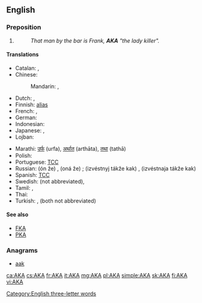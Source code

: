 {{also|aka|Aka|A.K.A.|åka|akā|āķa|a/k/a|Appendix:ISO 639-3 language codes}}
==English==

===Preposition===
{{en-prep}}

# {{abbreviation of|also known as}}
#: ''That man by the bar is Frank, '''AKA''' "the lady killer".''

====Translations====
{{trans-top|also known as}}
<!--Add ABBREVIATIONS here where these exist, rather than full forms-->
* Catalan: {{t|ca|dit|m|alt=altrament dit}}, {{t|ca|conegut|m|alt=també conegut com}}
* Chinese:
*: Mandarin: {{t|cmn|別名|sc=Hani}}, {{t|cmn|别名|tr=biémíng|sc=Hani}}
* Dutch: {{t+|nl|oftewel}}, {{t+|nl|alias}}
* Finnish: [[alias]] <!-- no corresponding abbreviation -->
* French: {{t+|fr|alias}}, {{t+|fr|autrement dit}}
* German: {{t+|de|alias}}
* Indonesian: {{t-|id|juga dikenal sebagai}}
* Japanese: {{t-|ja|またの名|tr=またのな, mata no na|sc=Jpan}}, {{t+|ja|別名|tr=べつめい, betsumei, べつみょう, betsumyō|sc=Jpan}}
* Lojban: {{t-|jbo|no'u}}
{{trans-mid}}
* Marathi: [[उर्फ]] (urfa), [[अर्थात]] (arthāta), [[तथा]] (tathā)
* Polish: {{t-|pl|także znany jako|m}}
* Portuguese: [[TCC]] <!-- [[também conhecido como]], [[alias]] -->
* Russian: {{l/ru|он}} {{l/ru|же}} (ón že) {{m}}, {{l/ru|она}} {{l/ru|же}} (oná že) {{f}}; {{l/ru|известный}} {{l/ru|также}} {{l/ru|как}} (izvéstnyj tákže kak) {{m}}, {{l/ru|известный|известная}} {{l/ru|также}} {{l/ru|как}} (izvéstnaja tákže kak) {{f}}
* Spanish: [[TCC]] <!-- [[también conocido como]], [[alias]] -->
* Swedish: {{t+|sv|även}} {{t+|sv|känd}} {{t+|sv|som}} (not abbreviated), {{t+|sv|alias}}
* Tamil: {{t|ta|என்கின்ற|tr=eṉkiṉṟa}}, {{t|ta|என்கிற|tr=eṉkiṟa}}
* Thai: {{t-|th|หรือที่รู้จักในชื่อ|tr=rĕu têe róo jàk nai chêu}}
* Turkish: {{t-|tr|diğer adıyla}}, {{t-|tr|nam-ı diğer}} (both not abbreviated)
{{trans-bottom}}

====See also====
* [[FKA]]
* [[PKA]]

===Anagrams===
* [[aak#English|aak]]

[[Category:English three-letter words]]

[[ca:AKA]]
[[cs:AKA]]
[[fr:AKA]]
[[it:AKA]]
[[mg:AKA]]
[[pl:AKA]]
[[simple:AKA]]
[[sk:AKA]]
[[fi:AKA]]
[[vi:AKA]]